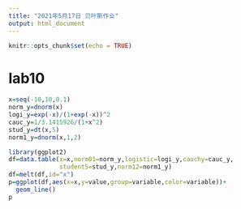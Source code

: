 ```yaml
---
title: "2021年5月17日 贝叶斯作业"
output: html_document
---
```


```r
knitr::opts_chunk$set(echo = TRUE)
```

# lab10
```r
x=seq(-10,10,0.1)
norm_y=dnorm(x)
logi_y=exp(-x)/(1+exp(-x))^2
cauc_y=1/3.1415926/(1+x^2)
stud_y=dt(x,5)
norm1_y=dnorm(x,1,2)
```

```r
library(ggplot2)
df=data.table(x=x,norm01=norm_y,logistic=logi_y,cauchy=cauc_y,
              student5=stud_y,norm12=norm1_y)
df=melt(df,id="x")
p=ggplot(df,aes(x=x,y=value,group=variable,color=variable))+
  geom_line()
p
```


